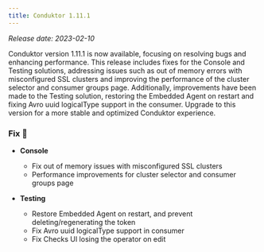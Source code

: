```yaml
---
title: Conduktor 1.11.1
---
```


*Release date: 2023-02-10*

Conduktor version 1.11.1 is now available, focusing on resolving bugs and enhancing performance. This release includes fixes for the Console and Testing solutions, addressing issues such as out of memory errors with misconfigured SSL clusters and improving the performance of the cluster selector and consumer groups page. Additionally, improvements have been made to the Testing solution, restoring the Embedded Agent on restart and fixing Avro uuid logicalType support in the consumer. Upgrade to this version for a more stable and optimized Conduktor experience.

### Fix 🔨

- **Console**

  - Fix out of memory issues with misconfigured SSL clusters
  - Performance improvements for cluster selector and consumer groups page

- **Testing**

  - Restore Embedded Agent on restart, and prevent deleting/regenerating the token
  - Fix Avro uuid logicalType support in consumer
  - Fix Checks UI losing the operator on edit
